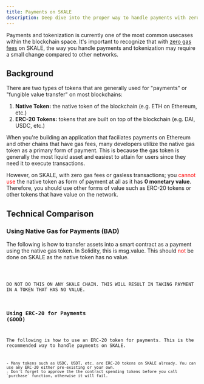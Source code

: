 ```yaml
---
title: Payments on SKALE
description: Deep dive into the proper way to handle payments with zero gas
---
```



Payments and tokenization is currently one of the most common usecases within the blockchain space.
It's important to recognize that with [zero gas fees](/building-applications/gas-fees) on SKALE, the way you handle payments and tokenization
may require a small change compared to other networks.

## Background

There are two types of tokens that are generally used for "payments" or "fungible value transfer" on most blockchains:

1. **Native Token:** the native token of the blockchain (e.g. ETH on Ethereum, etc.)
2. **ERC-20 Tokens:** tokens that are built on top of the blockchain (e.g. DAI, USDC, etc.)

When you're building an application that faciliates payments on Ethereum and other chains that have gas fees, many developers utilize the native gas
token as a primary form of payment. This is because the gas token is generally the most liquid asset and easiest to attain for users since they need it to execute
transactions.

However, on SKALE, with zero gas fees or gasless transactions; you <span style="color: red;">cannot use</span> the native token as form of payment at all
as it has **0 monetary value**. Therefore, you should use other forms of value such as ERC-20 tokens or other tokens that have value on the network.

## Technical Comparison

### Using Native Gas for Payments (BAD)

The following is how to transfer assets into a smart contract as a payment using the native gas token. In Solidity, this is msg.value.
This should <span style="color: red;">not</span> be done on SKALE as the native token has no value.

<Code code={nativePaymentCode} lang="solidity" title="NativePayment.sol" />

<Aside type="danger">
DO NOT DO THIS ON ANY SKALE CHAIN. THIS WILL RESULT IN TAKING PAYMENT IN A TOKEN THAT HAS NO VALUE.
</Aside>

### Using ERC-20 for Payments (GOOD)

The following is how to use an ERC-20 token for payments. This is the recommended way to handle payments on SKALE.
<Code code={erc20PaymentCode} lang="solidity" title="ERC20Payment.sol" />

<Aside type="note">
- Many tokens such as USDC, USDT, etc. are ERC-20 tokens on SKALE already. You can use any ERC-20 either pre-existing or your own.
- Don't forget to approve the the contract spending tokens before you call `purchase` function, otherwise it will fail.
</Aside>